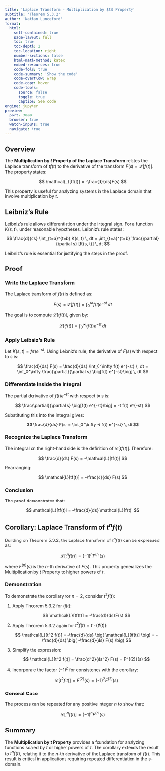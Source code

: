 ```yaml
---
title: 'Laplace Transform - Multiplication by $t$ Property'
subtitle: 'Theorem 5.3.2'
author: 'Nathan Lunceford'
format:
  html:
    self-contained: true
    page-layout: full
    toc: true
    toc-depth: 2
    toc-location: right
    number-sections: false
    html-math-method: katex
    embed-resources: true
    code-fold: true
    code-summary: 'Show the code'
    code-overflow: wrap
    code-copy: hover
    code-tools:
      source: false
      toggle: true
      caption: See code
engine: jupyter
preview:
  port: 3000
  browser: true
  watch-inputs: true
  navigate: true
---
```


## **Overview**

The **Multiplication by $t$ Property of the Laplace Transform** relates the Laplace transform of $tf(t)$ to the derivative of the transform $F(s) = \mathcal{L}[f(t)]$. The property states:

$$
\mathcal{L}[tf(t)] = -\frac{d}{ds}F(s)
$$

This property is useful for analyzing systems in the Laplace domain that involve multiplication by $t$.

## **Leibniz's Rule**

Leibniz's rule allows differentiation under the integral sign. For a function $K(s, t)$, under reasonable hypotheses, Leibniz's rule states:

$$
\frac{d}{ds} \int_{t=a}^{t=b} K(s, t) \, dt = \int_{t=a}^{t=b} \frac{\partial}{\partial s} [K(s, t)] \, dt
$$

Leibniz's rule is essential for justifying the steps in the proof.

## **Proof**

### **Write the Laplace Transform**

The Laplace transform of $f(t)$ is defined as:

$$
F(s) = \mathcal{L}[f(t)] = \int_0^\infty f(t) e^{-st} \, dt
$$

The goal is to compute $\mathcal{L}[tf(t)]$, given by:

$$
\mathcal{L}[tf(t)] = \int_0^\infty t f(t) e^{-st} \, dt
$$

### **Apply Leibniz's Rule**

Let $K(s, t) = f(t) e^{-st}$. Using Leibniz's rule, the derivative of $F(s)$ with respect to $s$ is:

$$
\frac{d}{ds} F(s) = \frac{d}{ds} \int_0^\infty f(t) e^{-st} \, dt = \int_0^\infty \frac{\partial}{\partial s} \big[f(t) e^{-st}\big] \, dt
$$

### **Differentiate Inside the Integral**

The partial derivative of $f(t) e^{-st}$ with respect to $s$ is:

$$
\frac{\partial}{\partial s} \big[f(t) e^{-st}\big] = -t f(t) e^{-st}
$$

Substituting this into the integral gives:

$$
\frac{d}{ds} F(s) = \int_0^\infty -t f(t) e^{-st} \, dt
$$

### **Recognize the Laplace Transform**

The integral on the right-hand side is the definition of $\mathcal{L}[tf(t)]$. Therefore:

$$
\frac{d}{ds} F(s) = -\mathcal{L}[tf(t)]
$$

Rearranging:

$$
\mathcal{L}[tf(t)] = -\frac{d}{ds} F(s)
$$

### **Conclusion**

The proof demonstrates that:

$$
\mathcal{L}[tf(t)] = -\frac{d}{ds} \mathcal{L}[f(t)]
$$

## **Corollary: Laplace Transform of $t^n f(t)$**

Building on Theorem 5.3.2, the Laplace transform of $t^n f(t)$ can be expressed as:

$$
\mathcal{L}[t^n f(t)] = (-1)^n F^{(n)}(s)
$$

where $F^{(n)}(s)$ is the $n$-th derivative of $F(s)$. This property generalizes the Multiplication by $t$ Property to higher powers of $t$.

### **Demonstration**

To demonstrate the corollary for $n = 2$, consider $t^2 f(t)$:

1. Apply Theorem 5.3.2 for $tf(t)$:

   $$
   \mathcal{L}[tf(t)] = -\frac{d}{ds}F(s)
   $$

2. Apply Theorem 5.3.2 again for $t^2 f(t) = t \cdot (tf(t))$:

   $$
   \mathcal{L}[t^2 f(t)] = -\frac{d}{ds} \big( \mathcal{L}[tf(t)] \big) = -\frac{d}{ds} \big( -\frac{d}{ds} F(s) \big)
   $$

3. Simplify the expression:

   $$
   \mathcal{L}[t^2 f(t)] = \frac{d^2}{ds^2} F(s) = F^{(2)}(s)
   $$

4. Incorporate the factor $(-1)^2$ for consistency with the corollary:

   $$
   \mathcal{L}[t^2 f(t)] = F^{(2)}(s) = (-1)^2 F^{(2)}(s)
   $$

### **General Case**

The process can be repeated for any positive integer $n$ to show that:

$$
\mathcal{L}[t^n f(t)] = (-1)^n F^{(n)}(s)
$$

## **Summary**

The **Multiplication by $t$ Property** provides a foundation for analyzing functions scaled by $t$ or higher powers of $t$. The corollary extends the result to $t^n f(t)$, relating it to the $n$-th derivative of the Laplace transform of $f(t)$. This result is critical in applications requiring repeated differentiation in the $s$-domain.

